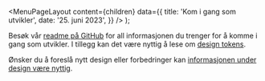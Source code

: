 
<Meta
  title='Kom i gang som utvikler'
  description='All informasjonen du trenger for å komme i gang som utvikler.'
/>

  <MenuPageLayout
    content={children}
    data={{
      title: 'Kom i gang som utvikler',
      date: '25. juni 2023',
    }}
  />
);

Besøk vår [readme på GitHub](https://github.com/digdir/designsystem#table-of-contents) for all informasjonen du trenger for å komme i gang som utvikler. I tillegg kan det være nyttig å lese om [design tokens](/grunnleggende/designelementer/design-tokens).

Ønsker du å foreslå nytt design eller forbedringer kan [informasjonen under design være nyttig](/grunnleggende/for-designere/bidra-i-figma).
